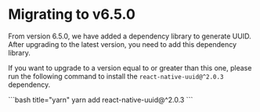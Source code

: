 # Migrating to v6.5.0

From version 6.5.0, we have added a dependency library to generate UUID. After upgrading to the latest version, you need to add this dependency library.

If you want to upgrade to a version equal to or greater than this one, please run the following command to install the `react-native-uuid@^2.0.3` dependency.

<CodeGroup>
```bash title="yarn"
yarn add react-native-uuid@^2.0.3
```
</CodeGroup>
